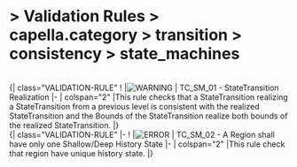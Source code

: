       
= > Validation Rules > capella.category > transition > consistency > state_machines =
            
<br> 
   {| class="VALIDATION-RULE"
! |[[Image:../../../../Images/warning.gif|WARNING]]
|    TC_SM_01 - StateTransition Realization  
|-
| colspan="2" |This rule checks that a StateTransition realizing a StateTransition from a previous level is consistent with the realized StateTransition and the Bounds of the StateTransition realize both bounds of the realized StateTransition. 
|}            
<br> 
   {| class="VALIDATION-RULE"
|-
! |[[Image:../../../../Images/error.gif|ERROR]]
|    TC_SM_02 - A Region shall have only one Shallow/Deep History State  
|-
| colspan="2" |This rule check that region have unique history state. 
|}   